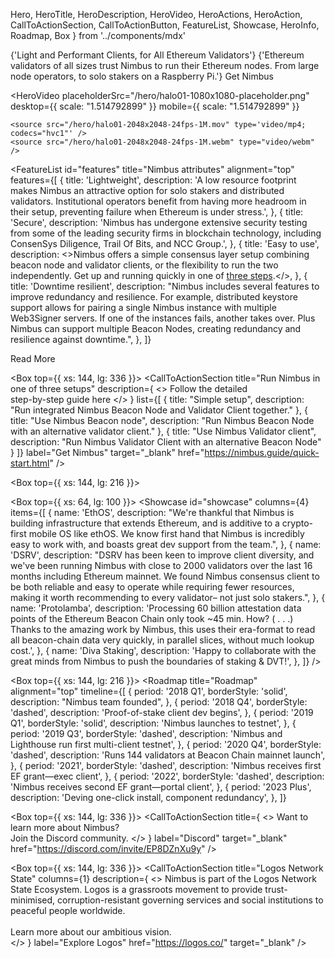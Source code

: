   Hero,
  HeroTitle,
  HeroDescription,
  HeroVideo,
  HeroActions,
  HeroAction,
  CallToActionSection,
  CallToActionButton,
  FeatureList,
  Showcase,
  HeroInfo,
  Roadmap,
  Box
} from '../components/mdx'

<Hero size="large">
  <HeroInfo>
    <HeroTitle>
      {'Light and Performant Clients, for All Ethereum Validators'}
    </HeroTitle>
    <HeroDescription>
      {'Ethereum validators of all sizes trust Nimbus to run their Ethereum nodes. From large node operators, to solo stakers on a Raspberry Pi.'} 
    </HeroDescription>
    <HeroActions>
      <HeroAction variant="outlined" href="https://nimbus.guide/quick-start.html" target="_blank">
        Get Nimbus
      </HeroAction>
    </HeroActions>
  </HeroInfo>
  
  <HeroVideo
    placeholderSrc="/hero/halo01-1080x1080-placeholder.png"
    desktop={{ scale: "1.514792899" }}
    mobile={{ scale: "1.514792899"  }}
  >
    <source src="/hero/halo01-2048x2048-24fps-1M.mov" type='video/mp4; codecs="hvc1"' />
    <source src="/hero/halo01-2048x2048-24fps-1M.webm" type="video/webm" />  
  </HeroVideo>
</Hero>

<FeatureList
  id="features"
  title="Nimbus attributes"
  alignment="top"
  features={[
    {
      title: 'Lightweight',
      description:
        'A low resource footprint makes Nimbus an attractive option for solo stakers and distributed validators. Institutional operators benefit from having more headroom in their setup, preventing failure when Ethereum is under stress.',
    },
    {
      title: 'Secure',
      description:
        'Nimbus has undergone extensive security testing from some of the leading security firms in blockchain technology, including ConsenSys Diligence, Trail Of Bits, and NCC Group.',
    },
    {
      title: 'Easy to use',
      description:
        <>Nimbus offers a simple consensus layer setup combining beacon node and validator clients, or the flexibility to run the two independently. Get up and running quickly in one of <a href='https://nimbus.guide/quick-start.html'>three steps</a>.</>,
    },
    {
      title: 'Downtime resilient',
      description:
        "Nimbus includes several features to improve redundancy and resilience. For example, distributed keystore support allows for pairing a single Nimbus instance with multiple Web3Signer servers. If one of the instances fails, another takes over. Plus Nimbus can support multiple Beacon Nodes, creating redundancy and resilience against downtime.",
    },
  ]}
>
  <CallToActionButton variant="outlined" href="/about/architect" target="_self">
    Read More
  </CallToActionButton>
</FeatureList>

<Box top={{ xs: 144, lg: 336 }}>
  <CallToActionSection
    title="Run Nimbus in one of three setups"
    description={
      <>
        Follow the detailed<br/>step-by-step guide here
      </>
    }
    list={[
      {
        title: "Simple setup",
        description: "Run integrated Nimbus Beacon Node and Validator Client together."
      },
      {
        title: "Use Nimbus Beacon node",
        description: "Run Nimbus Beacon Node with an alternative validator client."
      },
      {
        title: "Use Nimbus Validator client",
        description: "Run Nimbus Validator Client with an alternative Beacon Node"
      }
    ]}
    label="Get Nimbus"
    target="_blank"
    href="https://nimbus.guide/quick-start.html"
  />
</Box>

<Box top={{ xs: 144, lg: 216 }}>
  <CallToActionSection
    title="User endorsements"
    columns={2}
    description="Nimbus is trusted by Etherem validators diverse in both size and operating requirements. But don’t just take our word for it."
    label="Get Nimbus"
    href="https://nimbus.guide/quick-start.html"
    target="_blank"
  />
</Box>

<Box top={{ xs: 64, lg: 100 }}>
  <Showcase
    id="showcase"
    columns={4}
    items={[
      {
        name: 'EthOS',
        description:
          "We're thankful that Nimbus is building infrastructure that extends Ethereum, and is additive to a crypto-first mobile OS like ethOS. We know first hand that Nimbus is incredibly easy to work with, and boasts great dev support from the team.",
      },
      {
        name: 'DSRV',
        description:
          "DSRV has been keen to improve client diversity, and we've been running Nimbus with close to 2000 validators over the last 16 months including Ethereum mainnet. We found Nimbus consensus client to be both reliable and easy to operate while requiring fewer resources, making it worth recommending to every validator– not just solo stakers.",
      },
      {
        name: 'Protolamba',
        description:
          'Processing 60 billion attestation data points of the Ethereum Beacon Chain only took ~45 min. How? ( . . .) Thanks to the amazing work by Nimbus, this uses their era-format to read all beacon-chain data very quickly, in parallel slices, without much lookup cost.',
      },
      {
        name: 'Diva Staking',
        description:
          'Happy to collaborate with the great minds from Nimbus to push the boundaries of staking & DVT!',
      },
    ]}
  />
</Box>

<Box top={{ xs: 144, lg: 216 }}>
  <Roadmap
    title="Roadmap"
    alignment="top"
    timeline={[
      {
        period: '2018 Q1',
        borderStyle: 'solid',
        description: "Nimbus team founded",
      },
      {
        period: '2018 Q4',
        borderStyle: 'dashed',
        description: 'Proof-of-stake client dev begins',
      },
      {
        period: '2019 Q1',
        borderStyle: 'solid',
        description: 'Nimbus launches to testnet',
      },
      {
        period: '2019 Q3',
        borderStyle: 'dashed',
        description: 'Nimbus and Lighthouse run first multi-client testnet',
      },
      {
        period: '2020 Q4',
        borderStyle: 'dashed',
        description: 'Runs 144 validators at Beacon Chain mainnet launch',
      },
      {
        period: '2021',
        borderStyle: 'dashed',
        description: 'Nimbus receives first EF grant—exec client',
      },
      {
        period: '2022',
        borderStyle: 'dashed',
        description: 'Nimbus receives second EF grant—portal client',
      },
      {
        period: '2023 Plus',
        description: 'Deving one-click install, component redundancy',
      },
    ]}
  >
  </Roadmap>
</Box>

<Box top={{ xs: 144, lg: 336 }}>
  <CallToActionSection
    title={
      <>
        Want to learn more about Nimbus? <br/> 
        Join the Discord community.
      </>
    }
    label="Discord"
    target="_blank"
    href="https://discord.com/invite/EP8DZnXu9y"
  />
</Box>

<Box top={{ xs: 144, lg: 336 }}>
  <CallToActionSection
    title="Logos Network State"
    columns={1}
    description={
      <>
        Nimbus is part of the Logos Network State Ecosystem. Logos is a grassroots movement to provide trust-minimised, corruption-resistant governing services and social institutions to peaceful people worldwide.
        <br/>
        <br/>
        Learn more about our ambitious vision.  
      </>
    }
    label="Explore Logos"
    href="https://logos.co/"
    target="_blank"
  />
</Box>

